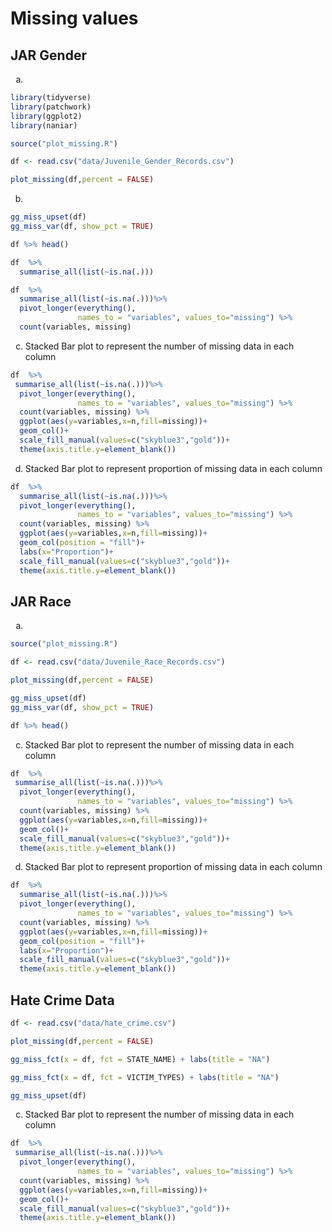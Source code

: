 # Missing values

## JAR Gender 


a)
```R
library(tidyverse)
library(patchwork)
library(ggplot2)
library(naniar)

source("plot_missing.R")

df <- read.csv("data/Juvenile_Gender_Records.csv")

plot_missing(df,percent = FALSE)


```

b)

```R
gg_miss_upset(df)
gg_miss_var(df, show_pct = TRUE)
```



```r

df %>% head()
```


```r

df  %>%
  summarise_all(list(~is.na(.)))
```


```r
df  %>%
  summarise_all(list(~is.na(.)))%>%
  pivot_longer(everything(),
               names_to = "variables", values_to="missing") %>%
  count(variables, missing) 

```

c) Stacked Bar plot to represent the number of missing data in each column

```r

df  %>%
 summarise_all(list(~is.na(.)))%>%
  pivot_longer(everything(),
               names_to = "variables", values_to="missing") %>%
  count(variables, missing) %>%
  ggplot(aes(y=variables,x=n,fill=missing))+
  geom_col()+
  scale_fill_manual(values=c("skyblue3","gold"))+
  theme(axis.title.y=element_blank())
```
d) Stacked Bar plot to represent proportion of missing data in each column


```r
df  %>%
  summarise_all(list(~is.na(.)))%>%
  pivot_longer(everything(),
               names_to = "variables", values_to="missing") %>%
  count(variables, missing) %>%
  ggplot(aes(y=variables,x=n,fill=missing))+
  geom_col(position = "fill")+
  labs(x="Proportion")+
  scale_fill_manual(values=c("skyblue3","gold"))+
  theme(axis.title.y=element_blank())
```


## JAR Race 

a)


```R
source("plot_missing.R")

df <- read.csv("data/Juvenile_Race_Records.csv")

plot_missing(df,percent = FALSE)


```

```R
gg_miss_upset(df)
gg_miss_var(df, show_pct = TRUE)
```



```r

df %>% head()
```



c) Stacked Bar plot to represent the number of missing data in each column

```r

df  %>%
 summarise_all(list(~is.na(.)))%>%
  pivot_longer(everything(),
               names_to = "variables", values_to="missing") %>%
  count(variables, missing) %>%
  ggplot(aes(y=variables,x=n,fill=missing))+
  geom_col()+
  scale_fill_manual(values=c("skyblue3","gold"))+
  theme(axis.title.y=element_blank())
```
d) Stacked Bar plot to represent proportion of missing data in each column


```r
df  %>%
  summarise_all(list(~is.na(.)))%>%
  pivot_longer(everything(),
               names_to = "variables", values_to="missing") %>%
  count(variables, missing) %>%
  ggplot(aes(y=variables,x=n,fill=missing))+
  geom_col(position = "fill")+
  labs(x="Proportion")+
  scale_fill_manual(values=c("skyblue3","gold"))+
  theme(axis.title.y=element_blank())
```


## Hate Crime Data 

```R

df <- read.csv("data/hate_crime.csv")

plot_missing(df,percent = FALSE)


```
```R
gg_miss_fct(x = df, fct = STATE_NAME) + labs(title = "NA")
```

```R
gg_miss_fct(x = df, fct = VICTIM_TYPES) + labs(title = "NA")
```



```R
gg_miss_upset(df)
```

c) Stacked Bar plot to represent the number of missing data in each column

```r

df  %>%
 summarise_all(list(~is.na(.)))%>%
  pivot_longer(everything(),
               names_to = "variables", values_to="missing") %>%
  count(variables, missing) %>%
  ggplot(aes(y=variables,x=n,fill=missing))+
  geom_col()+
  scale_fill_manual(values=c("skyblue3","gold"))+
  theme(axis.title.y=element_blank())
```